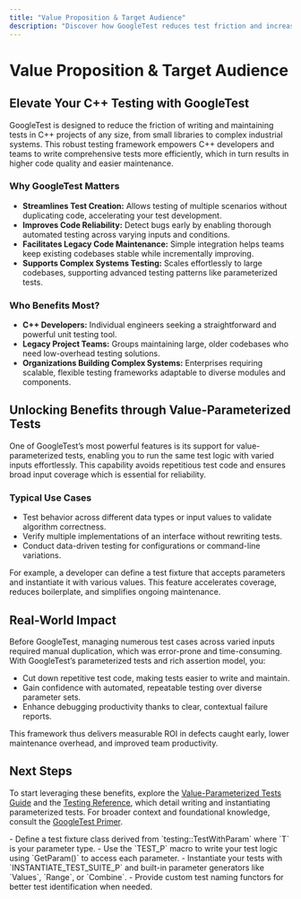 ```yaml
---
title: "Value Proposition & Target Audience"
description: "Discover how GoogleTest reduces test friction and increases code quality for C++ projects of any scale. This page outlines the framework’s benefits for core users—C++ developers, teams maintaining legacy code, and organizations building complex systems—and details key use cases in both open source and industry contexts."
---
```


# Value Proposition & Target Audience

## Elevate Your C++ Testing with GoogleTest

GoogleTest is designed to reduce the friction of writing and maintaining tests in C++ projects of any size, from small libraries to complex industrial systems. This robust testing framework empowers C++ developers and teams to write comprehensive tests more efficiently, which in turn results in higher code quality and easier maintenance.

### Why GoogleTest Matters

- **Streamlines Test Creation:** Allows testing of multiple scenarios without duplicating code, accelerating your test development.
- **Improves Code Reliability:** Detect bugs early by enabling thorough automated testing across varying inputs and conditions.
- **Facilitates Legacy Code Maintenance:** Simple integration helps teams keep existing codebases stable while incrementally improving.
- **Supports Complex Systems Testing:** Scales effortlessly to large codebases, supporting advanced testing patterns like parameterized tests.

### Who Benefits Most?

- **C++ Developers:** Individual engineers seeking a straightforward and powerful unit testing tool.
- **Legacy Project Teams:** Groups maintaining large, older codebases who need low-overhead testing solutions.
- **Organizations Building Complex Systems:** Enterprises requiring scalable, flexible testing frameworks adaptable to diverse modules and components.

## Unlocking Benefits through Value-Parameterized Tests

One of GoogleTest’s most powerful features is its support for value-parameterized tests, enabling you to run the same test logic with varied inputs effortlessly. This capability avoids repetitious test code and ensures broad input coverage which is essential for reliability.

### Typical Use Cases

- Test behavior across different data types or input values to validate algorithm correctness.
- Verify multiple implementations of an interface without rewriting tests.
- Conduct data-driven testing for configurations or command-line variations.

For example, a developer can define a test fixture that accepts parameters and instantiate it with various values. This feature accelerates coverage, reduces boilerplate, and simplifies ongoing maintenance.

## Real-World Impact

Before GoogleTest, managing numerous test cases across varied inputs required manual duplication, which was error-prone and time-consuming. With GoogleTest’s parameterized tests and rich assertion model, you: 

- Cut down repetitive test code, making tests easier to write and maintain.
- Gain confidence with automated, repeatable testing over diverse parameter sets.
- Enhance debugging productivity thanks to clear, contextual failure reports.

This framework thus delivers measurable ROI in defects caught early, lower maintenance overhead, and improved team productivity.

## Next Steps

To start leveraging these benefits, explore the [Value-Parameterized Tests Guide](/guides/advanced-usage/parameterized-tests) and the [Testing Reference](docs/reference/testing.md), which detail writing and instantiating parameterized tests. For broader context and foundational knowledge, consult the [GoogleTest Primer](/overview/getting-started-overview/product-introduction).


<Accordion title="Quick Tips for Getting Started with Value-Parameterized Tests">
- Define a test fixture class derived from `testing::TestWithParam<T>` where `T` is your parameter type.
- Use the `TEST_P` macro to write your test logic using `GetParam()` to access each parameter.
- Instantiate your tests with `INSTANTIATE_TEST_SUITE_P` and built-in parameter generators like `Values`, `Range`, or `Combine`.
- Provide custom test naming functors for better test identification when needed.
</Accordion>